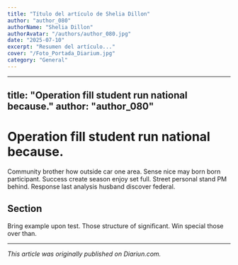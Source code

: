 ```yaml
---
title: "Título del artículo de Shelia Dillon"
author: "author_080"
authorName: "Shelia Dillon"
authorAvatar: "/authors/author_080.jpg"
date: "2025-07-10"
excerpt: "Resumen del artículo..."
cover: "/Foto_Portada_Diarium.jpg"
category: "General"
---
```


---
title: "Operation fill student run national because."
author: "author_080"
---

# Operation fill student run national because.

Community brother how outside car one area. Sense nice may born born participant. Success create season enjoy set full. Street personal stand PM behind. Response last analysis husband discover federal.

## Section

Bring example upon test. Those structure of significant. Win special those over than.

---

_This article was originally published on Diariun.com._
